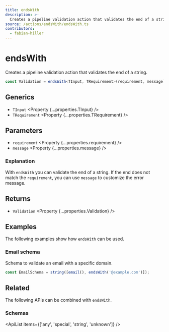 ```yaml
---
title: endsWith
description: >-
  Creates a pipeline validation action that validates the end of a string.
source: /actions/endsWith/endsWith.ts
contributors:
  - fabian-hiller
---
```



# endsWith

Creates a pipeline validation action that validates the end of a string.

```ts
const Validation = endsWith<TInput, TRequirement>(requirement, message);
```

## Generics

- `TInput` <Property {...properties.TInput} />
- `TRequirement` <Property {...properties.TRequirement} />

## Parameters

- `requirement` <Property {...properties.requirement} />
- `message` <Property {...properties.message} />

### Explanation

With `endsWith` you can validate the end of a string. If the end does not match the `requirement`, you can use `message` to customize the error message.

## Returns

- `Validation` <Property {...properties.Validation} />

## Examples

The following examples show how `endsWith` can be used.

### Email schema

Schema to validate an email with a specific domain.

```ts
const EmailSchema = string([email(), endsWith('@example.com')]);
```

## Related

The following APIs can be combined with `endsWith`.

### Schemas

<ApiList items={['any', 'special', 'string', 'unknown']} />

